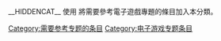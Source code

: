 __HIDDENCAT__
{{hiddencat}}
使用 {{tlx|WP|电子游戏}} 將需要參考電子遊戲專題的條目加入本分類。

[[Category:需要参考专题的条目|Category:需要参考专题的条目]]
[[Category:电子游戏专题条目|Category:电子游戏专题条目]]